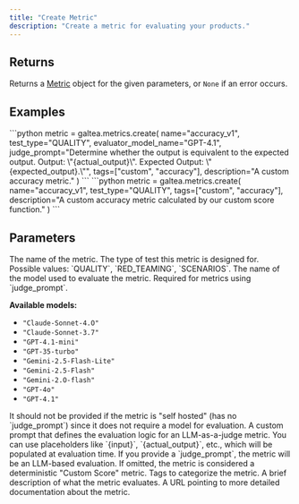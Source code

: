 ```yaml
---
title: "Create Metric"
description: "Create a metric for evaluating your products."
---
```


## Returns

Returns a [Metric](/concepts/metric) object for the given parameters, or `None` if an error occurs.

## Examples

<Tabs>
  <Tab title="LLM-as-a-Judge">
    ```python
    metric = galtea.metrics.create(
        name="accuracy_v1",
        test_type="QUALITY",
        evaluator_model_name="GPT-4.1",
        judge_prompt="Determine whether the output is equivalent to the expected output. Output: \"{actual_output}\". Expected Output: \"{expected_output}.\"",
        tags=["custom", "accuracy"],
        description="A custom accuracy metric."
    )
    ```
  </Tab>
  <Tab title="Self Hosted">
    ```python
    metric = galtea.metrics.create(
        name="accuracy_v1",
        test_type="QUALITY",
        tags=["custom", "accuracy"],
        description="A custom accuracy metric calculated by our custom score function."
    )
    ```
  </Tab>
</Tabs>

## Parameters
<ResponseField name="name" type="string" required>
  The name of the metric.
</ResponseField>
<ResponseField name="test_type" type="string" required>
  The type of test this metric is designed for.
  Possible values: `QUALITY`, `RED_TEAMING`, `SCENARIOS`.
</ResponseField>
<ResponseField name="evaluator_model_name" type="string" optional>
  The name of the model used to evaluate the metric. Required for metrics using `judge_prompt`.
  
  **Available models:**
  - `"Claude-Sonnet-4.O"`
  - `"Claude-Sonnet-3.7"`
  - `"GPT-4.1-mini"`
  - `"GPT-35-turbo"`
  - `"Gemini-2.5-Flash-Lite"`
  - `"Gemini-2.5-Flash"`
  - `"Gemini-2.O-flash"`
  - `"GPT-4o"`
  - `"GPT-4.1"`

  <Note>
    It should not be provided if the metric is "self hosted" (has no `judge_prompt`) since it does not require a model for evaluation.
  </Note>
</ResponseField>
<ResponseField name="judge_prompt" type="string" optional>
  A custom prompt that defines the evaluation logic for an LLM-as-a-judge metric. You can use placeholders like `{input}`, `{actual_output}`, etc., which will be populated at evaluation time. If you provide a `judge_prompt`, the metric will be an LLM-based evaluation. If omitted, the metric is considered a deterministic "Custom Score" metric.
</ResponseField>
<ResponseField name="tags" type="list[string]" optional>
  Tags to categorize the metric.
</ResponseField>
<ResponseField name="description" type="string" optional>
  A brief description of what the metric evaluates.
</ResponseField>
<ResponseField name="documentation_url" type="string" optional>
  A URL pointing to more detailed documentation about the metric.
</ResponseField>
